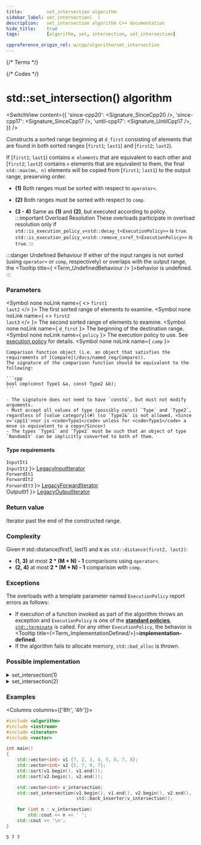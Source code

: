 ```yaml
---
title:         set_intersection algorithm
sidebar_label: set_intersection(  )
description:   set_intersection algorithm C++ documentation
hide_title:    true
tags:          [algorithm, set, intersection, set_intersection]

cppreference_origin_rel: w/cpp/algorithm/set_intersection
---
```



{/* Terms */}


{/* Codes */}


# std::set_intersection() algorithm

<SwitchView content={{
  'since-cpp20': <Signature_SinceCpp20 />,
  'since-cpp17': <Signature_SinceCpp17 />,
  'until-cpp17': <Signature_UntilCpp17 />,
}} />

Constructs a sorted range beginning at `d_first` consisting of elements that are found in both sorted ranges [`first1`; `last1`) and [`first2`; `last2`).

If [`first1`; `last1`) contains `m elements` that are equivalent to each other and [`first2`; `last2`) contains `n` elements that are equivalent to them,
the final `std::max(mn, n)` elements will be copied from [`first1`; `last1`) to the output range, preserving order.

- **(1)** Both ranges must be sorted with respect to `operator<`.

- **(2)** Both ranges must be sorted with respect to `comp`.

- **(3 - 4)** Same as **(1)** and **(2)**, but executed according to policy.
	:::important Overload Resolution
	These overloads participate in overload resolution only if
	<Until v='cpp20'> <code>std::is_execution_policy_v&lt;std::decay_t&lt;ExecutionPolicy&gt;&gt;</code> is <code>true</code>. </Until>
	<Since v='cpp20'> <code>std::is_execution_policy_v&lt;std::remove_cvref_t&lt;ExecutionPolicy&gt;&gt;</code> is <code>true</code>. </Since>
	:::

:::danger Undefined Behaviour
If either of the input ranges is not sorted (using `operator<` or `comp`, respectively) or overlaps with the output range,
the <Tooltip title={ <Term_UndefinedBehaviour /> }>behavior is undefined</Tooltip>.
:::

### Parameters

<SymbolTable>

  <Symbol none noLink name={ <> <code>first1</code> <br/> <code>last2</code> </> }>
    The first sorted range of elements to examine.
  </Symbol>
  <Symbol none noLink name={ <> <code>first2</code> <br/> <code>last3</code> </> }>
    The second sorted range of elements to examine.
  </Symbol>
  <Symbol none noLink name={ <code>d_first</code> }>
    The beginning of the destination range.
  </Symbol>
  <Symbol none noLink name={ <code>policy</code> }>
    The execution policy to use. See <a href="">execution policy</a> for details.
  </Symbol>
  <Symbol none noLink name={ <code>comp</code> }>

    Comparison function object (i.e. an object that satisfies the requirements of [Compare](/docs/named_req/Compare)).
    The signature of the comparison function should be equivalent to the following:

    ```cpp
    bool cmp(const Type1 &a, const Type2 &b);
    ```

    - The signature does not need to have `const&`, but must not modify arguments.
    - Must accept all values of type (possibly const) `Type` and `Type2`, regardless of [value category](#) (so `Type1&` is not allowed, <Since v='cpp11'>nor is <code>Type1</code> unless for <code>Type1</code> a move is equivalent to a copy</Since>)
    - The types `Type1` and `Type2` must be such that an object of type `RandomIt` can be implicitly converted to both of them.
  </Symbol>
</SymbolTable>

#### Type requirements

<SymbolTable>
  <Symbol none noLink name={ <> <code>InputIt1</code> <br/> <code>InputIt2</code> </> }>
    <a href="/docs/named_req/LegacyInputIterator">LegacyInputIterator</a> <br/>
  </Symbol>
  <Symbol none noLink name={ <> <code>ForwardIt1</code> <br/> <code>ForwardIt2</code> <br/> <code>ForwardIt3</code></> }>
    <a href="/docs/named_req/LegacyForwardIterator">LegacyForwardIterator</a> <br/>
  </Symbol>
  <Symbol none noLink name={ <code>OutputIt1</code> }>
    <a href="/docs/named_req/LegacyOutputIterator">LegacyOutputIterator</a>
  </Symbol>
</SymbolTable>

### Return value

Iterator past the end of the constructed range.

### Complexity

Given `M` std::distance(first1, last1) and `N` as `std::distance(first2, last2)`:

- **(1, 3)** at most **2 \* (M + N) - 1** comparisons using `operator<`.
- **(2, 4)** at most **2 \* (M + N) - 1** comparison with `comp`.

### Exceptions

The overloads with a template parameter named `ExecutionPolicy` report errors as follows:
- If execution of a function invoked as part of the algorithm throws an exception and `ExecutionPolicy` is one of the [**standard policies**](#), [`std::terminate`](#) is called.
	For any other `ExecutionPolicy`, the behavior is <Tooltip title={<Term_ImplementationDefined/>}>**implementation-defined**</Tooltip>.
- If the algorithm fails to allocate memory, `std::bad_alloc` is thrown.

### Possible implementation

<details>
<summary>set_intersection(1)</summary>

```cpp
template<class InputIt1, class InputIt2, class OutputIt>
OutputIt set_intersection(InputIt1 first1, InputIt1 last1,
                          InputIt2 first2, InputIt2 last2, OutputIt d_first)
{
    while (first1 != last1 && first2 != last2)
    {
        if (*first1 < *first2)
            ++first1;
        else
        {
            if (!(*first2 < *first1))
                *d_first++ = *first1++; // *first1 and *first2 are equivalent.
            ++first2;
        }
    }
    return d_first;
}
```

</details>

<details>
<summary>set_intersection(2)</summary>

```cpp
template<class InputIt1, class InputIt2, class OutputIt, class Compare>
OutputIt set_intersection(InputIt1 first1, InputIt1 last1,
                          InputIt2 first2, InputIt2 last2, OutputIt d_first, Compare comp)
{
    while (first1 != last1 && first2 != last2)
    {
        if (comp(*first1, *first2))
            ++first1;
        else
        {
            if (!comp(*first2, *first1))
                *d_first++ = *first1++; // *first1 and *first2 are equivalent.
            ++first2;
        }
    }
    return d_first;
}
```

</details>

### Examples

<Columns columns={['8fr', '4fr']}>
<div>

```cpp title='Main.cpp' showLineNumbers
#include <algorithm>
#include <iostream>
#include <iterator>
#include <vector>

int main()
{
    std::vector<int> v1 {7, 2, 3, 4, 5, 6, 7, 8};
    std::vector<int> v2 {5, 7, 9, 7};
    std::sort(v1.begin(), v1.end());
    std::sort(v2.begin(), v2.end());

    std::vector<int> v_intersection;
    std::set_intersection(v1.begin(), v1.end(), v2.begin(), v2.end(),
                          std::back_inserter(v_intersection));

    for (int n : v_intersection)
        std::cout << n << ' ';
    std::cout << '\n';
}
```

</div>
<div>

```plaintext title="Possible Output"
5 7 7
```

</div>
</Columns>
